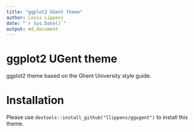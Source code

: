 ```yaml
---
title: "ggplot2 UGent theme"
author: Louis Lippens
date: "`r Sys.Date()`"
output: md_document
---
```


# ggplot2 UGent theme
ggplot2 theme based on the Ghent University style guide.

# Installation
Please use `devtools::install_github("llippens/ggugent")` to install this theme.
